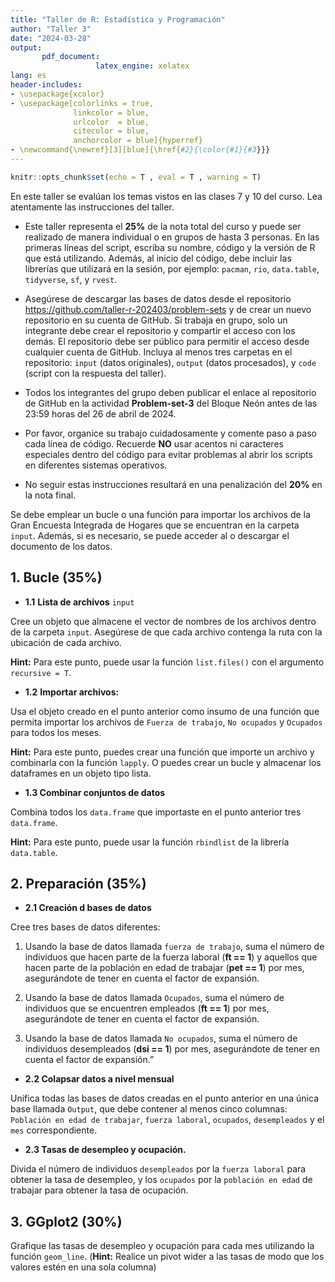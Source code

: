```yaml
---
title: "Taller de R: Estadística y Programación"
author: "Taller 3"
date: "2024-03-28"
output: 
       pdf_document:
                   latex_engine: xelatex
lang: es
header-includes:
- \usepackage{xcolor}
- \usepackage[colorlinks = true,
              linkcolor = blue,
              urlcolor  = blue,
              citecolor = blue,
              anchorcolor = blue]{hyperref}
- \newcommand{\newref}[3][blue]{\href{#2}{\color{#1}{#3}}}
---
```


<!-- Configuracion de la consola de R -->
```r
knitr::opts_chunk$set(echo = T , eval = T , warning = T)
```

En este taller se evalúan los temas vistos en las clases 7 y 10 del curso. Lea atentamente las instrucciones del taller.

<!-------- Instrucciones ----------->
\begin{center} \textcolor{blue}{\subsection{Instrucciones}} \end{center}

- Este taller representa el **25%** de la nota total del curso y puede ser realizado de manera individual o en grupos de hasta 3 personas. En las primeras líneas del script, escriba su nombre, código y la versión de R que está utilizando. Además, al inicio del código, debe incluir las librerías que utilizará en la sesión, por ejemplo: `pacman`, `rio`, `data.table`, `tidyverse`, `sf`, y `rvest`.

- Asegúrese de descargar las bases de datos desde el repositorio <https://github.com/taller-r-202403/problem-sets> y de crear un nuevo repositorio en su cuenta de GitHub. Si trabaja en grupo, solo un integrante debe crear el repositorio y compartir el acceso con los demás. El repositorio debe ser público para permitir el acceso desde cualquier cuenta de GitHub. Incluya al menos tres carpetas en el repositorio: `input` (datos originales), `output` (datos procesados), y `code` (script con la respuesta del taller).

- Todos los integrantes del grupo deben publicar el enlace al repositorio de GitHub en la actividad **Problem-set-3** del Bloque Neón antes de las 23:59 horas del 26 de abril de 2024.

- Por favor, organice su trabajo cuidadosamente y comente paso a paso cada línea de código. Recuerde **NO** usar acentos ni caracteres especiales dentro del código para evitar problemas al abrir los scripts en diferentes sistemas operativos.

- No seguir estas instrucciones resultará en una penalización del **20%** en la nota final.

<!-------- Solucionar: ----------->
\begin{center} \textcolor{blue}{\subsection{Solucionar:}} \end{center}

Se debe emplear un bucle o una función para importar los archivos de la Gran Encuesta Integrada de Hogares que se encuentran en la carpeta `input`. Además, si es necesario, se puede acceder al \newref{https://microdatos.dane.gov.co/index.php/catalog/782/data-dictionary}{diccionario} o descargar el documento \newref{https://www.dane.gov.co/files/operaciones/GEIH/bol-GEIH-dic2023.pdf}{técnico} de los datos.

<!------------------->

## **1. Bucle (35%)**

-   **1.1** **Lista de archivos** `input`

Cree un objeto que almacene el vector de nombres de los archivos dentro de la carpeta `input`. Asegúrese de que cada archivo contenga la ruta con la ubicación de cada archivo.

**Hint:** Para este punto, puede usar la función `list.files()` con el argumento `recursive = T`.

-   **1.2** **Importar archivos:**

Usa el objeto creado en el punto anterior como insumo de una función que permita importar los archivos de `Fuerza de trabajo`, `No ocupados` y `Ocupados` para todos los meses.

**Hint:** Para este punto, puedes crear una función que importe un archivo y combinarla con la función `lapply`. O puedes crear un bucle y almacenar los dataframes en un objeto tipo lista.

-   **1.3 Combinar conjuntos de datos**

Combina todos los `data.frame` que importaste en el punto anterior tres `data.frame`.

**Hint:** Para este punto, puede usar la función `rbindlist` de la librería `data.table`.

<!------------------->

## **2. Preparación (35%)**

-   **2.1 Creación d bases de datos**

Cree tres bases de datos diferentes:

1.  Usando la base de datos llamada `fuerza de trabajo`, suma el número de individuos que hacen parte de la fuerza laboral (**ft == 1**) y aquellos que hacen parte de la población en edad de trabajar (**pet == 1**) por mes, asegurándote de tener en cuenta el factor de expansión.

2.  Usando la base de datos llamada `Ocupados`, suma el número de individuos que se encuentren empleados (**ft == 1**) por mes, asegurándote de tener en cuenta el factor de expansión.

3.  Usando la base de datos llamada `No ocupados`, suma el número de individuos desempleados (**dsi == 1**) por mes, asegurándote de tener en cuenta el factor de expansión."

-   **2.2 Colapsar datos a nivel mensual**

Unifica todas las bases de datos creadas en el punto anterior en una única base llamada `Output`, que debe contener al menos cinco columnas: `Población en edad de trabajar`, `fuerza laboral`, `ocupados`, `desempleados` y el `mes` correspondiente.

-   **2.3 Tasas de desempleo y ocupación.**

Divida el número de individuos `desempleados` por la `fuerza laboral` para obtener la tasa de desempleo, y los `ocupados` por la `población en edad` de trabajar para obtener la tasa de ocupación.

<!------------------->

## **3. GGplot2 (30%)**

Grafique las tasas de desempleo y ocupación para cada mes utilizando la función `geom_line`. (**Hint:** Realice un pivot wider a las tasas de modo que los valores estén en una sola columna)
